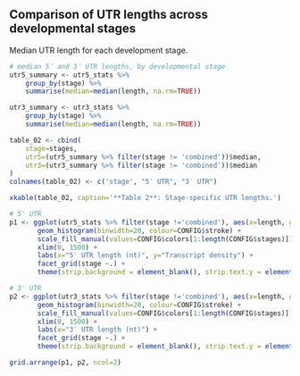 ## Comparison of UTR lengths across developmental stages

Median UTR length for each development stage.

```r
# median 5′ and 3′ UTR lengths, by developmental stage
utr5_summary <- utr5_stats %>% 
	group_by(stage) %>% 
	summarise(median=median(length, na.rm=TRUE))

utr3_summary <- utr3_stats %>% 
	group_by(stage) %>% 
	summarise(median=median(length, na.rm=TRUE))

table_02 <- cbind(
	stage=stages,
	utr5=(utr5_summary %>% filter(stage != 'combined'))$median,
	utr3=(utr3_summary %>% filter(stage != 'combined'))$median
)
colnames(table_02) <- c('stage', "5′ UTR", "3′ UTR")

xkable(table_02, caption='**Table 2**: Stage-specific UTR lengths.')
```


```r
# 5' UTR
p1 <- ggplot(utr5_stats %>% filter(stage !='combined'), aes(x=length, group=stage, fill=stage)) + 
       geom_histogram(binwidth=20, colour=CONFIG$stroke) +
       scale_fill_manual(values=CONFIG$colors[1:length(CONFIG$stages)]) +
       xlim(0, 1500) +
       labs(x="5′ UTR length (nt)", y="Transcript density") +
       facet_grid(stage ~.) + 
       theme(strip.background = element_blank(), strip.text.y = element_blank())

# 3' UTR 
p2 <- ggplot(utr3_stats %>% filter(stage !='combined'), aes(x=length, group=stage, fill=stage)) + 
       geom_histogram(binwidth=20, colour=CONFIG$stroke) +
       scale_fill_manual(values=CONFIG$colors[1:length(CONFIG$stages)]) +
       xlim(0, 1500) +
       labs(x="3′ UTR length (nt)") +
       facet_grid(stage ~.) +
       theme(strip.background = element_blank(), strip.text.y = element_blank())

grid.arrange(p1, p2, ncol=2)
```

